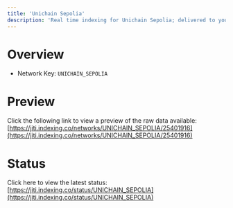 ```yaml
---
title: 'Unichain Sepolia'
description: 'Real time indexing for Unichain Sepolia; delivered to you'
---
```


# Overview
- Network Key: `UNICHAIN_SEPOLIA`

# Preview
Click the following link to view a preview of the raw data available: [https://jiti.indexing.co/networks/UNICHAIN_SEPOLIA/25401916](https://jiti.indexing.co/networks/UNICHAIN_SEPOLIA/25401916)

# Status
Click here to view the latest status: [https://jiti.indexing.co/status/UNICHAIN_SEPOLIA](https://jiti.indexing.co/status/UNICHAIN_SEPOLIA)
